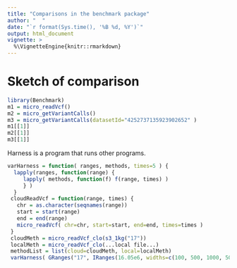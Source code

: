 ```yaml
---
title: "Comparisons in the benchmark package"
author: "  "
date: "`r format(Sys.time(), '%B %d, %Y')`"
output: html_document
vignette: >
  %\VignetteEngine{knitr::rmarkdown}
---
```


# Sketch of comparison

```r
library(Benchmark)
m1 = micro_readVcf()
m2 = micro_getVariantCalls()
m3 = micro_getVariantCalls(datasetId="4252737135923902652" )
m1[[1]]
m2[[1]]
m3[[1]]
```
Harness is a program that runs other programs.
```r
varHarness = function( ranges, methods, times=5 ) {
  lapply(ranges, function(range) {
     lapply( methods, function(f) f(range, times) )
     } )
  }
 cloudReadVcf = function(range, times) {
   chr = as.character(seqnames(range))
   start = start(range)
   end = end(range)
   micro_readVcf( chr=chr, start=start, end=end, times=times )
 }
 cloudMeth = micro_readVcf_clo(s3_1kg("17"))
 localMeth = micro_readVcf_clo(...local file...)
 methodList = list(cloud=cloudMeth, local=localMeth)
 varHarness( GRanges("17", IRanges(16.05e6, widths=c(100, 500, 1000, 5000))), methodList, times=2 )
 ```

